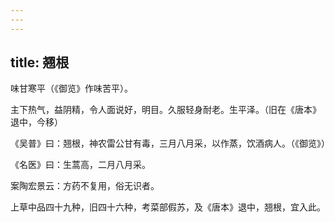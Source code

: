 ```yaml
---
---
---
```

title: 翘根
---



味甘寒平（《御览》作味苦平）。

主下热气，益阴精，令人面说好，明目。久服轻身耐老。生平泽。（旧在《唐本》退中，今移）

《吴普》曰：翘根，神农雷公甘有毒，三月八月采，以作蒸，饮酒病人。（《御览》）

《名医》曰：生蒿高，二月八月采。

案陶宏景云：方药不复用，俗无识者。

上草中品四十九种，旧四十六种，考菜部假苏，及《唐本》退中，翘根，宜入此。
